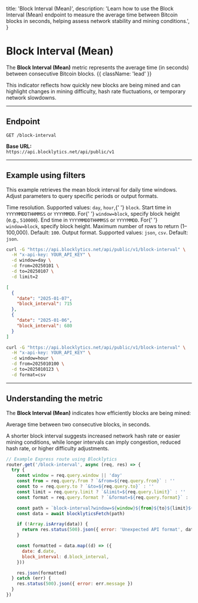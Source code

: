   title: 'Block Interval (Mean)',
  description:
    'Learn how to use the Block Interval (Mean) endpoint to measure the average time between Bitcoin blocks in seconds, helping assess network stability and mining conditions.',
}

# Block Interval (Mean)

The **Block Interval (Mean)** metric represents the average time (in seconds) between consecutive Bitcoin blocks. {{ className: 'lead' }}

This indicator reflects how quickly new blocks are being mined and can highlight changes in mining difficulty, hash rate fluctuations, or temporary network slowdowns.

---

## Endpoint

`GET /block-interval`

**Base URL:**  
`https://api.blocklytics.net/api/public/v1`

---

## Example using filters

<Row>
  <Col>

This example retrieves the mean block interval for daily time windows. Adjust parameters to query specific periods or output formats.

<Properties>
  <Property name="window" type="string">
    Time resolution. Supported values: <code>day</code>, <code>hour</code>,{' '}
    <code>block</code>.
  </Property>
  <Property name="from" type="string">
    Start time in <code>YYYYMMDDTHHMMSS</code> or <code>YYYYMMDD</code>. For{' '}
    <code>window=block</code>, specify block height (e.g., <code>510000</code>).
  </Property>
  <Property name="to" type="string">
    End time in <code>YYYYMMDDTHHMMSS</code> or <code>YYYYMMDD</code>. For{' '}
    <code>window=block</code>, specify block height.
  </Property>
  <Property name="limit" type="integer">
    Maximum number of rows to return (1–100,000). Default: <code>100</code>.
  </Property>
  <Property name="format" type="string">
    Output format. Supported values: <code>json</code>, <code>csv</code>.
    Default: <code>json</code>.
  </Property>
</Properties>

  </Col>
  <Col>

```bash {title="Requesting Block Interval data"}
curl -G "https://api.blocklytics.net/api/public/v1/block-interval" \
  -H "x-api-key: YOUR_API_KEY" \
  -d window=day \
  -d from=20250101 \
  -d to=20250107 \
  -d limit=2
```

```json {title="Sample JSON response"}
[
  {
    "date": "2025-01-07",
    "block_interval": 715
  },
  {
    "date": "2025-01-06",
    "block_interval": 680
  }
]
```

```bash {title="Exporting as CSV"}
curl -G "https://api.blocklytics.net/api/public/v1/block-interval" \
  -H "x-api-key: YOUR_API_KEY" \
  -d window=hour \
  -d from=2025010100 \
  -d to=2025010123 \
  -d format=csv
```

  </Col>
</Row>

---

## Understanding the metric

<Row>
  <Col>

The **Block Interval (Mean)** indicates how efficiently blocks are being mined:

<Properties>
  <Property name="block_interval" type="number">
    Average time between two consecutive blocks, in seconds.
  </Property>
</Properties>

A shorter block interval suggests increased network hash rate or easier mining conditions, while longer intervals can imply congestion, reduced hash rate, or higher difficulty adjustments.

  </Col>
  <Col>

```js {title="Node.js (Express) example"}
// Example Express route using Blocklytics
router.get('/block-interval', async (req, res) => {
  try {
    const window = req.query.window || 'day'
    const from = req.query.from ? `&from=${req.query.from}` : ''
    const to = req.query.to ? `&to=${req.query.to}` : ''
    const limit = req.query.limit ? `&limit=${req.query.limit}` : ''
    const format = req.query.format ? `&format=${req.query.format}` : ''

    const path = `block-interval?window=${window}${from}${to}${limit}${format}`
    const data = await blocklyticsFetch(path)

    if (!Array.isArray(data)) {
      return res.status(500).json({ error: 'Unexpected API format', data })
    }

    const formatted = data.map((d) => ({
      date: d.date,
      block_interval: d.block_interval,
    }))

    res.json(formatted)
  } catch (err) {
    res.status(500).json({ error: err.message })
  }
})
```

  </Col>
</Row>
